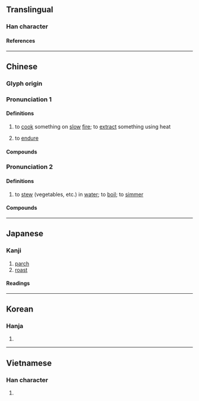 {{character info}}
==Translingual==

===Han character===
{{Han char|rn=86|rad=火|as=11|sn=15|four=58334|canj=GKF,QKF,XQKF|ids=⿱敖灬}}

====References====
{{Han ref|kx=0680.410|dkj=19352|dj=1092.170|hdz=32226.040|uh=71AC}}

----

==Chinese==

===Glyph origin===
{{Han etym}}

===Pronunciation 1===
{{zh-forms|alt=𤏺,𤎅,敖}}

{{zh-pron
|m=áo
|c=ngou4,ngaau4
|h=pfs=ngàu
|md=ngò̤ 
|mn=ngâu/gô/qz:gô͘
|mn_note=ngâu - vernacular; gô/gô͘ - literary
|mn-t=ngao5/hao5
|mn-t_note=hao5 - in {{zh-l|*熬夜}}
|w=
|ma=y
|mc=y
|oc=y,1
|cat=v
}}

====Definitions====
{{zh-hanzi}}

# to [[cook]] something on [[slow]] [[fire]]; to [[extract]] something using heat
# {{lb|zh|figurative}} to [[endure]]

====Compounds====
{{zh-der|心癢難熬|乾熬|熬煉|焦熬投石|熬油|煎熬|熬心血|熬膏|熬出頭|熬煎|熬煮|熬糖|熬審|熬頭兒|熬鷹|熬不過|熬夜|打熬|熬藥|熬清守淡|熬枯受淡|熬刑|熬不住|熬磨|苦熬|難熬|熬熬}}

===Pronunciation 2===
{{zh-forms|alt=爊,𤏶}}
{{zh-pron
|m=熬
|c=ngou4
|h=pfs=ngàu
|oc=n,2
|cat=v
}}

====Definitions====
{{zh-hanzi}}

# to [[stew]] (vegetables, etc.) in [[water]]; to [[boil]]; to [[simmer]]

====Compounds====
{{zh-der|熬菜|熬碴兒|熬心|熬膩|熬惱|熬頭}}

{{zh-cat|Intermediate}}

----

==Japanese==

===Kanji===
{{ja-kanji|grade=|rs=火11}}

# [[parch]]
# [[roast]]

====Readings====
{{ja-readings
|goon=ごう
|kanon=ごう
|kun=い-る
}}

----

==Korean==

===Hanja===
{{ko-hanja|오}}

# {{rfdef|ko|sort=火11}}

----

==Vietnamese==

===Han character===
{{vi-readings|rs=火11|reading=ngao}}

# {{rfdef|vi|sort=火11}}

{{cln|vi|Han tu}}